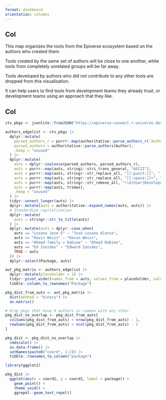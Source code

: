 ```yaml
---
format: dashboard
orientation: columns
---
```



## Col {width=20%}

::: {.card title="How to read this map?"}

This map organizes the tools from the Epiverse ecosystem based on the authors who created them.

Tools created by the same set of authors will be close to one another, while tools from completely unrelated groups will be far away.

Tools developed by authors who did not contribute to any other tools are dropped from this visualisation.

It can help users to find tools from development teams they already trust, or development teams using an approach that they like.

:::


## Col

```r
ctv_pkgs <- jsonlite::fromJSON("https://epiverse-connect.r-universe.dev/api/packages/")

authors_edgelist <- ctv_pkgs |>
  dplyr::mutate(
    parsed_authors_r = purrr::map(authoritative::parse_authors_r(`Authors@R`), format, include = c("given", "family")),
    parsed_authors = authoritative::parse_authors(Author),
    .keep = "unused"
  ) |>
  dplyr::mutate(
    auts = dplyr::coalesce(parsed_authors, parsed_authors_r),
    auts = purrr::map(auts, stringi::stri_trans_general, "ASCII"),
    auts = purrr::map(auts, stringr::str_replace_all, "[[:punct:]]", " "),
    auts = purrr::map(auts, stringr::str_replace_all, "[[:space:]]+", " "),
    auts = purrr::map(auts, stringr::str_remove_all, "\\b(User|Developer)\\b"),
    auts = purrr::map(auts, trimws),
    .keep = "unused"
  ) |>
  tidyr::unnest_longer(auts) |>
  dplyr::mutate(auts = authoritative::expand_names(auts, auts)) |>
  # Standardize capitalization
  dplyr::mutate(
    auts = stringr::str_to_title(auts)
  ) |>
  dplyr::mutate(auts = dplyr::case_when(
    auts == "Lozano Jose E" ~ "Jose Lozano Alonso",
    auts == "Kevis Weiss" ~ "Kevin Weiss",
    auts == "Ahmad family = Rabiee" ~ "Ahmad Rabiee",
    auts == "Ed Ionides" ~ "Edward Ionides",
    TRUE ~ auts
  )) |>
  dplyr::select(Package, auts)
```

```r
aut_pkg_matrix <- authors_edgelist |>
  dplyr::mutate(placeholder = 1) |>
  tidyr::pivot_wider(names_from = auts, values_from = placeholder, values_fill = 0) |>
  tibble::column_to_rownames("Package")
```

```r
pkg_dist_from_auts <- aut_pkg_matrix |>
  dist(method = "binary") |>
  as.matrix()

# Drop pkgs that have 0 authors in common with any other
pkg_dist_no_overlap <- pkg_dist_from_auts[
  colSums(pkg_dist_from_auts) < nrow(pkg_dist_from_auts) - 1,
  rowSums(pkg_dist_from_auts) < ncol(pkg_dist_from_auts) - 1
]

pkg_dist <- pkg_dist_no_overlap |>
  cmdscale() |>
  as.data.frame() |>
  setNames(paste0("coord", 1:2)) |>
  tibble::rownames_to_column("package")
```

```r
library(ggplot2)

pkg_dist |>
  ggplot(aes(x = coord1, y = coord2, label = package)) +
    geom_point() +
    theme_void() +
    ggrepel::geom_text_repel()
```
